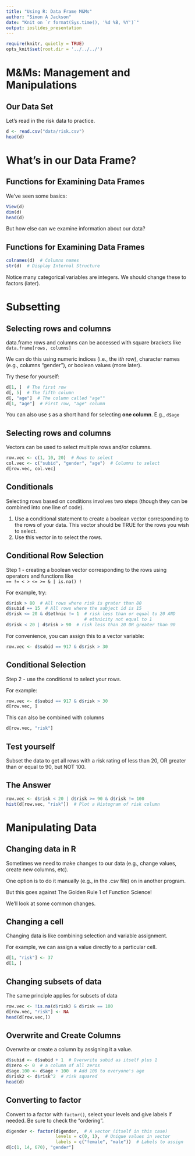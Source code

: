 ```yaml
---
title: "Using R: Data Frame M&Ms"
author: "Simon A Jackson"
date: "Knit on `r format(Sys.time(), '%d %B, %Y')`"
output: ioslides_presentation
---
```


```r
require(knitr, quietly = TRUE)
opts_knit$set(root.dir = '../../../')
```

# M&Ms: Management and Manipulations

## Our Data Set

Let's read in the risk data to practice.

```r
d <- read.csv("data/risk.csv")
head(d)
```

# What's in our Data Frame?

## Functions for Examining Data Frames

We've seen some basics:

```r
View(d)
dim(d)
head(d)
```

But how else can we examine information about our data?

## Functions for Examining Data Frames

```r
colnames(d)  # Columns names
str(d)  # Display Internal Structure
```

Notice many categorical variables are integers. We should change these to factors (later).

# Subsetting

## Selecting rows and columns

data.frame rows and columns can be accessed with square brackets like `data.frame[rows, columns]`

We can do this using numeric indices (i.e., the i*th* row), character names (e.g., columns "gender"), or boolean values (more later).

Try these for yourself:

```r
d[1, ]  # The first row
d[, 5]  # The fifth column
d[, "age"]  # The column called "age""
d[1, "age"]  # First row, "age" column
```

You can also use `$` as a short hand for selecting **one column**. E.g., `d$age`

## Selecting rows and columns

Vectors can be used to select multiple rows and/or columns.

```r
row.vec <- c(1, 10, 20)  # Rows to select
col.vec <- c("subid", "gender", "age")  # Columns to select
d[row.vec, col.vec]
```

## Conditionals

Selecting rows based on conditions involves two steps (though they can be combined into one line of code).

1. Use a conditional statement to create a boolean vector corresponding to the rows of your data. This vector should be TRUE for the rows you wish to select.
2. Use this vector in to select the rows.

## Conditional Row Selection

Step 1 - creating a boolean vector corresponding to the rows using operators and functions like  
`== != < > <= >= & | is.na() !`

For example, try:

```r
d$risk > 80  # All rows where risk is grater than 80
d$subid == 15  # All rows where the subject id is 15
d$risk <= 20 & d$ethnic != 1  # risk less than or equal to 20 AND
                              # ethnicity not equal to 1
d$risk < 20 | d$risk > 90  # risk less than 20 OR greater than 90
```

For convenience, you can assign this to a vector variable:

```r
row.vec <- d$subid == 917 & d$risk > 30
```

## Conditional Selection

Step 2 - use the conditional to select your rows.

For example:

```r
row.vec <- d$subid == 917 & d$risk > 30
d[row.vec, ]
```

This can also be combined with columns

```r
d[row.vec, "risk"]
```

## Test yourself

Subset the data to get all rows with a risk rating of less than 20, OR greater than or equal to 90, but NOT 100.

## The Answer

```r
row.vec <- d$risk < 20 | d$risk >= 90 & d$risk != 100
hist(d[row.vec, "risk"])  # Plot a Histogram of risk column
```

# Manipulating Data

## Changing data in R

Sometimes we need to make changes to our data (e.g., change values, create new columns, etc).

One option is to do it manually (e.g., in the .csv file) on in another program.

But this goes against The Golden Rule 1 of Function Science!

We'll look at some common changes.

## Changing a cell

Changing data is like combining selection and variable assignment.

For example, we can assign a value directly to a particular cell.

```r
d[1, "risk"] <- 37
d[1, ]
```

## Changing subsets of data

The same principle applies for subsets of data

```r
row.vec <- !is.na(d$risk) & d$risk == 100
d[row.vec, "risk"] <- NA
head(d[row.vec,])
```

## Overwrite and Create Columns

Overwrite or create a column by assigning it a value.

```r
d$subid <- d$subid + 1  # Overwrite subid as itself plus 1
d$zero <- 0  # a column of all zeros
d$age.100 <- d$age + 100  # Add 100 to everyone's age
d$risk2 <- d$risk^2  # risk squared
head(d)
```

## Converting to factor

Convert to a factor with `factor()`, select your levels and give labels if needed. Be sure to check the "ordering".

```r
d$gender <- factor(d$gender,  # A vector (itself in this case)
                   levels = c(0, 1),  # Unique values in vector
                   labels = c("female", "male"))  # Labels to assign
d[c(1, 14, 670), "gender"]
```
